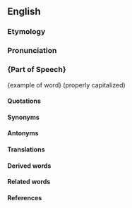 ==English==
===Etymology===
===Pronunciation===
==={Part of Speech}===
{example of word} (properly capitalized)

====Quotations====
====Synonyms====
====Antonyms====
====Translations====
====Derived words====
====Related words====
====References====